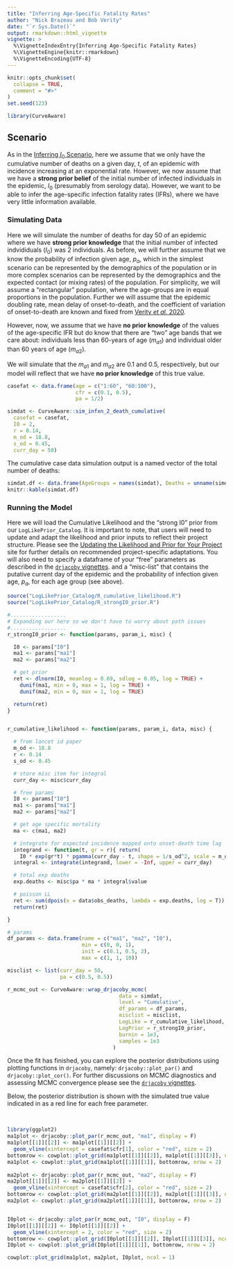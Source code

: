 ```yaml
---
title: "Inferring Age-Specific Fatality Rates"
author: "Nick Brazeau and Bob Verity"
date: "`r Sys.Date()`"
output: rmarkdown::html_vignette
vignette: >
  %\VignetteIndexEntry{Inferring Age-Specific Fatality Rates}
  %\VignetteEngine{knitr::rmarkdown}
  %\VignetteEncoding{UTF-8}
---
```



```r
knitr::opts_chunk$set(
  collapse = TRUE,
  comment = "#>"
)
set.seed(123)
```

```r
library(CurveAware)
```

## Scenario
As in the [Inferring $I_0$ Scenario](), here we assume that we only have the cumulative number of deaths on a given day, $t$, of an epidemic with incidence increasing at an exponential rate. However, we now assume that we have a **strong prior belief** of the initial number of infected individuals in the epidemic, $I_0$ (presumably from serology data). However, we want to be able to infer the age-specific infection fatality rates (IFRs), where we have very little information available.  

### Simulating Data
Here we will simulate the number of deaths for day 50 of an epidemic where we have **strong prior knowledge** that the initial number of infected indvididuals ($I_0$) was 2 individuals. As before, we will further assume that we know the probability of infection given age, $p_a$, which in the simplest scenario can be represented by the demographics of the population or in more complex scenarios can be represented by the demographics and the expected contact (or mixing rates) of the population. For simplicity, we will assume a "rectangular" population, where the age-groups are in equal proportions in the population. Further we will assume that the epidemic doubling rate, mean delay of onset-to-death, and the coefficient of variation of onset-to-death are known and fixed from [Verity _et al._ 2020](https://www.thelancet.com/journals/laninf/article/PIIS1473-3099(20)30243-7/fulltext).  
  
However, now, we assume that we have **no prior knowledge** of the values of the age-specific IFR but do know that there are "two" age bands that we care about: individuals less than 60-years of age ($m_{a1}$) and individual older than 60 years of age ($m_{a2}$). 

We will simulate that the $m_{a1}$ and $m_{a2}$ are 0.1 and 0.5, respectively, but our model will reflect that we have **no prior knowledge** of this true value. 

```r
casefat <- data.frame(age = c("1:60", "60:100"),
                      cfr = c(0.1, 0.5),
                      pa = 1/2)

simdat <- CurveAware::sim_infxn_2_death_cumulative(
  casefat = casefat,
  I0 = 2,
  r = 0.14,
  m_od = 18.8,
  s_od = 0.45,
  curr_day = 50)

```

The cumulative case data simulation output is a named vector of the total number of deaths:
```r
simdat.df <- data.frame(AgeGroups = names(simdat), Deaths = unname(simdat) )
knitr::kable(simdat.df)
```


### Running the Model
Here we will load the Cumulative Likelihood and the "strong I0" prior from our `LogLikePrior_Catalog`. It is important to note, that users will need to update and adapt the likelihood and prior inputs to reflect their project structure. Please see the [Updating the Likelihood and Prior for Your Project]() site for further details on recommended project-specific adaptations. You will also need to specify a dataframe of your "free" parameters as described in the [`drjacoby` vignettes](https://github.com/mrc-ide/drjacoby/blob/master/vignettes/). and a "misc-list" that contains the putative current day of the epidemic and the probability of infection given age, $p_a$, for each age group (see above).

```r
source("LogLikePrior_Catalog/R_cumulative_likelihood.R")
source("LogLikePrior_Catalog/R_strongI0_prior.R")
```

```r
#..................
# Expanding our here so we don't have to worry about path issues
#..................
r_strongI0_prior <- function(params, param_i, misc) {

  I0 <- params["I0"]
  ma1 <- params["ma1"]
  ma2 <- params["ma2"]

  # get prior
  ret <- dlnorm(I0, meanlog = 0.69, sdlog = 0.05, log = TRUE) +
    dunif(ma1, min = 0, max = 1, log = TRUE) +
    dunif(ma2, min = 0, max = 1, log = TRUE)

  return(ret)
}


r_cumulative_likelihood <- function(params, param_i, data, misc) {

  # from lancet id paper
  m_od <- 18.8
  r <- 0.14
  s_od <- 0.45

  # store misc item for integral
  curr_day <- misc$curr_day

  # free params
  I0 <- params["I0"]
  ma1 <- params["ma1"]
  ma2 <- params["ma2"]

  # get age specific mortality
  ma <- c(ma1, ma2)

  # integrate for expected incidence mapped onto onset-death time lag
  integrand <- function(t, gr = r){ return(
    I0 * exp(gr*t) * pgamma(curr_day - t, shape = 1/s_od^2, scale = m_od*s_od^2)) }
  integral <- integrate(integrand, lower = -Inf, upper = curr_day)

  # total exp deaths
  exp.deaths <- misc$pa * ma * integral$value

  # poisson LL
  ret <- sum(dpois(x = data$obs_deaths, lambda = exp.deaths, log = T))
  return(ret)

}


```

```r
# params
df_params <- data.frame(name = c("ma1", "ma2", "I0"),
                        min = c(0, 0, 1),
                        init = c(0.1, 0.5, 2),
                        max = c(1, 1, 10))

misclist <- list(curr_day = 50, 
                 pa = c(0.5, 0.5))

r_mcmc_out <- CurveAware::wrap_drjacoby_mcmc(
                                    data = simdat,
                                    level = "Cumulative",
                                    df_params = df_params,
                                    misclist = misclist,
                                    LogLike = r_cumulative_likelihood,
                                    LogPrior = r_strongI0_prior,
                                    burnin = 1e3,
                                    samples = 1e3
                                  )
```

Once the fit has finished, you can explore the posterior distributions using plotting functions in `drjacoby`, namely: `drjacoby::plot_par()` and `drjacoby::plot_cor()`. For further discussions on MCMC diagnostics and assessing MCMC convergence please see the [`drjacoby` vignettes](https://github.com/mrc-ide/drjacoby/blob/master/vignettes/).  
  
Below, the posterior distribution is shown with the simulated true value indicated in as a red line for each free parameter.    

<br/>

```r
library(ggplot2)
ma1plot <- drjacoby::plot_par(r_mcmc_out, "ma1", display = F)
ma1plot[[1]][[2]] <- ma1plot[[1]][[2]] +
  geom_vline(xintercept = casefat$cfr[1], color = "red", size = 2)
bottomrow <- cowplot::plot_grid(ma1plot[[1]][[2]], ma1plot[[1]][[3]], ncol = 2)
ma1plot <- cowplot::plot_grid(ma1plot[[1]][[1]], bottomrow, nrow = 2)
                   
ma2plot <- drjacoby::plot_par(r_mcmc_out, "ma2", display = F)
ma2plot[[1]][[2]] <- ma2plot[[1]][[2]] +
  geom_vline(xintercept = casefat$cfr[2], color = "red", size = 2)
bottomrow <- cowplot::plot_grid(ma2plot[[1]][[2]], ma2plot[[1]][[3]], ncol = 2)
ma2plot <- cowplot::plot_grid(ma2plot[[1]][[1]], bottomrow, nrow = 2)


I0plot <- drjacoby::plot_par(r_mcmc_out, "I0", display = F)
I0plot[[1]][[2]] <- I0plot[[1]][[2]] +
  geom_vline(xintercept = 2, color = "red", size = 2)
bottomrow <- cowplot::plot_grid(I0plot[[1]][[2]], I0plot[[1]][[3]], ncol = 2)
I0plot <- cowplot::plot_grid(I0plot[[1]][[1]], bottomrow, nrow = 2)

cowplot::plot_grid(ma1plot, ma2plot, I0plot, ncol = 1)
```




